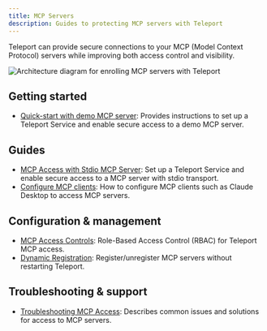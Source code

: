 ```yaml
---
title: MCP Servers
description: Guides to protecting MCP servers with Teleport
---
```


Teleport can provide secure connections to your MCP (Model Context Protocol)
servers while improving both access control and visibility.

![Architecture diagram for enrolling MCP servers with Teleport](../../../img/mcp-access/architecture-stdio.svg)


## Getting started
- [Quick-start with demo MCP server](./getting-started.mdx): Provides instructions to set up a Teleport Service and enable secure access to a demo MCP server.

## Guides
- [MCP Access with Stdio MCP Server](./stdio.mdx): Set up a Teleport Service and enable secure access to a MCP server with stdio transport.
- [Configure MCP clients](../../connect-your-client/model-context-protocol/mcp-access.mdx): How to configure MCP clients such as Claude Desktop to access MCP servers.

## Configuration & management
- [MCP Access Controls](./rbac.mdx): Role-Based Access Control (RBAC) for Teleport MCP access.
- [Dynamic Registration](./dynamic-registration.mdx): Register/unregister MCP servers without restarting Teleport.

## Troubleshooting & support
- [Troubleshooting MCP Access](./troubleshooting.mdx): Describes common issues and solutions for access to MCP servers.
